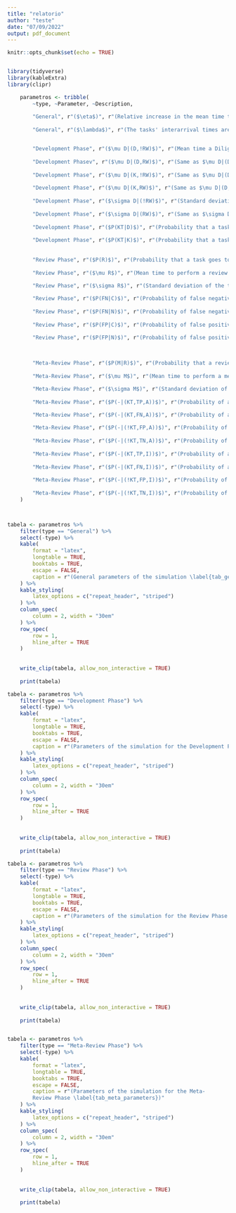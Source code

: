 ```yaml
---
title: "relatorio"
author: "teste"
date: "07/09/2022"
output: pdf_document
---
```


```r
knitr::opts_chunk$set(echo = TRUE)


library(tidyverse)
library(kableExtra)
library(clipr)

```




```r




    parametros <- tribble(
        ~type, ~Parameter, ~Description,
        
        "General", r"($\eta$)", r"(Relative increase in the mean time to develop, review, and meta-review when a code from a kludgy task is merged to the code-base.)",
        
        "General", r"($\lambda$)", r"(The tasks' interarrival times are exponentially distributed with rate $\lambda$.)",


        "Development Phase", r"($\mu D|(D,!RW)$)", r"(Mean time a Diligent developer takes to develop a task that is not a rework when there are no kludges in the codebase.)",
        
        "Development Phasev", r"($\mu D|(D,RW)$)", r"(Same as $\mu D|(D,!RW)$, but for reworking tasks found \textit{kludgy} in the Review phase.)",
        
        "Development Phase", r"($\mu D|(K,!RW)$)", r"(Same as $\mu D|(D,!RW)$, but for developers who are being Kludgy instead of Diligent.)",
        
        "Development Phase", r"($\mu D|(K,RW)$)", r"(Same as $\mu D|(D,RW)$, but for developers who are being Kludgy instead of Diligent.)",
        
        "Development Phase", r"($\sigma D|(!RW)$)", r"(Standard deviation of the time required to develop a task that is not a rework.)",
        
        "Development Phase", r"($\sigma D|(RW)$)", r"(Same as $\sigma D|(!RW)$, but for reworking tasks found \textit{kludgy} in the Review phase.)",
         
        "Development Phase", r"($P(KT|D)$)", r"(Probability that a task has a kludge when the developer is being Diligent.)",
        
        "Development Phase", r"($P(KT|K)$)", r"(Probability that a task has a kludge when the developer is being Kludgy.)",
        
        
        "Review Phase", r"($P(R)$)", r"(Probability that a task goes to review.)",
        
        "Review Phase", r"($\mu R$)", r"(Mean time to perform a review.)",
        
        "Review Phase", r"($\sigma R$)", r"(Standard deviation of the time to perform a review.)",

        "Review Phase", r"($P(FN|C)$)", r"(Probability of false negatives when a Careful reviewer is trying to detect kludges in a task that has a kludge.)",
         
        "Review Phase", r"($P(FN|N)$)", r"(Probability of false negatives when a Negligent reviewer is trying to detect kludge in a task that has a kludge.)",
                
        "Review Phase", r"($P(FP|C)$)", r"(Probability of false positive when a Careful reviewer is trying to detect a kludge in a task that does not have a kludge.)",

        "Review Phase", r"($P(FP|N)$)", r"(Probability of false positive when a Negligent reviewer is trying to detect a kludge in a task that does not have a kludge.)",

        
                
        "Meta-Review Phase", r"($P(M|R)$)", r"(Probability that a reviewed task goes to meta-review.)",
        
        "Meta-Review Phase", r"($\mu M$)", r"(Mean time to perform a meta-review.)",

        "Meta-Review Phase", r"($\sigma M$)", r"(Standard deviation of the time to perform a meta-review.)",
        
        "Meta-Review Phase", r"($P(-|(KT,TP,A))$)", r"(Probability of a bad meta-review when the task has a kludge, the review is a True Positive, and the meta-reviewer is Accurate.)",
        
        "Meta-Review Phase", r"($P(-|(KT,FN,A))$)", r"(Probability of a bad meta-review when the task has a kludge, the review is a False Negative, and the meta-reviewer is Accurate.)",

        "Meta-Review Phase", r"($P(-|(!KT,FP,A))$)", r"(Probability of a bad meta-review when the task has a kludge, the review is a False Positive, and the meta-reviewer is Accurate.)",
        
        "Meta-Review Phase", r"($P(-|(!KT,TN,A))$)", r"(Probability of a bad meta-review when the task has a kludge, the review is a True Negative, and the meta-reviewer is Accurate.)",
        
        "Meta-Review Phase", r"($P(-|(KT,TP,I))$)", r"(Probability of a bad meta-review when the task has a kludge, the review is a True Positive, and the meta-reviewer is Inaccurate.)",
        
        "Meta-Review Phase", r"($P(-|(KT,FN,I))$)", r"(Probability of a bad meta-review when the task has a kludge, the review is a False Negative, and the meta-reviewer is Inaccurate.)",
                
        "Meta-Review Phase", r"($P(-|(!KT,FP,I))$)", r"(Probability of a bad meta-review when the task has a kludge, the review is a False Positive, and the meta-reviewer is Inaccurate.)",
        
        "Meta-Review Phase", r"($P(-|(!KT,TN,I))$)", r"(Probability of a bad meta-review when the task has a kludge, the review is a True Negative, and the meta-reviewer is Inaccurate.)",
    )




```





```r


tabela <- parametros %>% 
    filter(type == "General") %>% 
    select(-type) %>% 
    kable(
        format = "latex", 
        longtable = TRUE, 
        booktabs = TRUE,
        escape = FALSE,
        caption = r"(General parameters of the simulation \label{tab_general_parameters})"
    ) %>%
    kable_styling(
        latex_options = c("repeat_header", "striped")
    ) %>% 
    column_spec(
        column = 2, width = "30em"
    ) %>% 
    row_spec(
        row = 1,
        hline_after = TRUE
    )
        
        
    write_clip(tabela, allow_non_interactive = TRUE)
    
    print(tabela)


```



```r


tabela <- parametros %>% 
    filter(type == "Development Phase") %>% 
    select(-type) %>% 
    kable(
        format = "latex", 
        longtable = TRUE, 
        booktabs = TRUE,
        escape = FALSE,
        caption = r"(Parameters of the simulation for the Development Phase \label{tab_dev_parameters})"
    ) %>%
    kable_styling(
        latex_options = c("repeat_header", "striped")
    ) %>% 
    column_spec(
        column = 2, width = "30em"
    ) %>% 
    row_spec(
        row = 1,
        hline_after = TRUE
    )
        
        
    write_clip(tabela, allow_non_interactive = TRUE)
    
    print(tabela)


```





```r


tabela <- parametros %>% 
    filter(type == "Review Phase") %>% 
    select(-type) %>% 
    kable(
        format = "latex", 
        longtable = TRUE, 
        booktabs = TRUE,
        escape = FALSE,
        caption = r"(Parameters of the simulation for the Review Phase \label{tab_rev_parameters})"
    ) %>%
    kable_styling(
        latex_options = c("repeat_header", "striped")
    ) %>% 
    column_spec(
        column = 2, width = "30em"
    ) %>% 
    row_spec(
        row = 1,
        hline_after = TRUE
    )
        
        
    write_clip(tabela, allow_non_interactive = TRUE)
    
    print(tabela)



```




```r


tabela <- parametros %>% 
    filter(type == "Meta-Review Phase") %>% 
    select(-type) %>% 
    kable(
        format = "latex", 
        longtable = TRUE, 
        booktabs = TRUE, 
        escape = FALSE,
        caption = r"(Parameters of the simulation for the Meta-
        Review Phase \label{tab_meta_parameters})"
    ) %>%
    kable_styling(
        latex_options = c("repeat_header", "striped")
    ) %>% 
    column_spec(
        column = 2, width = "30em"
    ) %>% 
    row_spec(
        row = 1,
        hline_after = TRUE
    )
        
        
    write_clip(tabela, allow_non_interactive = TRUE)
    
    print(tabela)




 
```


